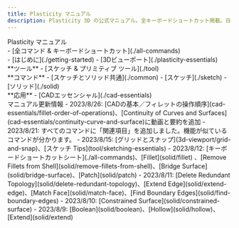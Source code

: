 ```yaml
---
title: Plasticity マニュアル
description: Plasticity 3D の公式マニュアル。全キーボードショートカット掲載。日々更新中！
---
```


<div style={{margin: '2em 0'}}>
    <span style={{fontSize: '2em'}}><span style={{fontWeight: 800}}>Plasticity&nbsp;</span>マニュアル</span>
</div>

<div className={styles.container}>
    <div>
    - [全コマンド & キーボードショートカット](./all-commands)
    </div>
    <div>
    - [はじめに](./getting-started)
    - [3Dビューポート](./plasticity-essentials)
    </div>
    <div>
    **ツール**
    - [スケッチ & プリミティブ ツール](./tool)
    </div>
    <div>
    **コマンド**
    - [スケッチとソリッド共通](./common)
    - [スケッチ](./sketch)
    - [ソリッド](./solid)
    </div>
    <div>
    **応用**
    - [CADエッセンシャル](./cad-essentials)
    </div>
</div>

<Callout type="info" emoji="ℹ️">
マニュアル更新情報
- 2023/8/26: [CADの基本／フィレットの操作順序](cad-essentials/fillet-order-of-operations)、[Continuity of Curves and Surfaces](cad-essentials/continuity-curve-and-surface)に動画と要約を追加
- 2023/8/21: すべてのコマンドに「関連項目」を追加しました。機能が似ているコマンドが分かります。
- 2023/8/15: [グリッドとスナップ](3d-viewport/grid-and-snap)、[スケッチ Tips](tool/sketching-essentials)
- 2023/8/12: [キーボードショートカットシート](./all-commands)、[Fillet](solid/fillet) 、[Remove Fillets from Shell](solid/remove-fillets-from-shell)、[Bridge Surface](solid/bridge-surface)、[Patch](solid/patch)
- 2023/8/11: [Delete Redundant Topology](solid/delete-redundant-topology)、[Extend Edge](solid/extend-edge)、[Match Face](solid/match-face)、[Find Boundary Edges](solid/find-boundary-edges)
- 2023/8/10: [Constrained Surface](solid/constrained-surface)
- 2023/8/9: [Boolean](solid/boolean)、[Hollow](solid/hollow)、[Extend](solid/extend) 
</Callout>









